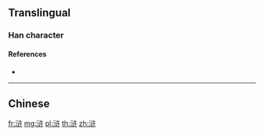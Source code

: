 {{also|滸}}
==Translingual==

===Han character===
{{Han char|rn=85|rad=水|as=06|sn=9|four=|canj=EIVJ|ids=⿰氵许}}

====References====
* {{Han ref|kx=0623.171|hdz=31616.090|uh=6D52|ud=27986}}

----

==Chinese==
{{zh-see|滸}}

[[fr:浒]]
[[mg:浒]]
[[pl:浒]]
[[th:浒]]
[[zh:浒]]